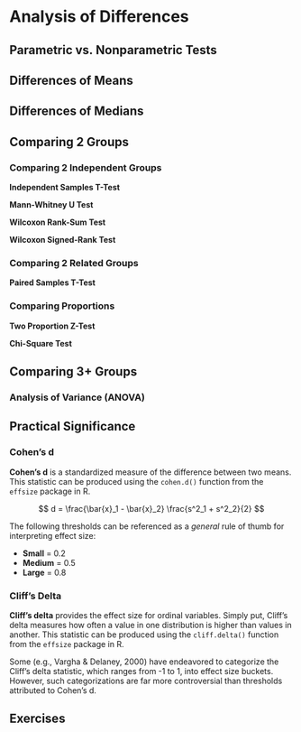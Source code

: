 # Analysis of Differences {#aod}


## Parametric vs. Nonparametric Tests



## Differences of Means


## Differences of Medians



## Comparing 2 Groups

### Comparing 2 Independent Groups

  **Independent Samples T-Test**

  **Mann-Whitney U Test**
  
  **Wilcoxon Rank-Sum Test**
  
  **Wilcoxon Signed-Rank Test**


### Comparing 2 Related Groups

  **Paired Samples T-Test**
  
  

### Comparing Proportions

  **Two Proportion Z-Test**
  
  
  **Chi-Square Test**



## Comparing 3+ Groups


### Analysis of Variance (ANOVA)




## Practical Significance


### Cohen's d

  **Cohen's d** is a standardized measure of the difference between two means. This statistic can be produced using the `cohen.d()` function from the `effsize` package in R.
  
  $$ d = \frac{\bar{x}_1 - \bar{x}_2} \frac{s^2_1 + s^2_2}{2} $$
  
  The following thresholds can be referenced as a *general* rule of thumb for interpreting effect size:
  
  * **Small** = 0.2
  * **Medium** = 0.5
  * **Large** = 0.8


### Cliff's Delta

  **Cliff's delta** provides the effect size for ordinal variables. Simply put, Cliff's delta measures how often a value in one distribution is higher than values in another. This statistic can be produced using the `cliff.delta()` function from the `effsize` package in R.
  
  Some (e.g., Vargha & Delaney, 2000) have endeavored to categorize the Cliff's delta statistic, which ranges from -1 to 1, into effect size buckets. However, such categorizations are far more controversial than thresholds attributed to Cohen's d.
  

## Exercises